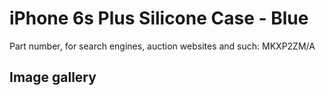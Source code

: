 
# iPhone 6s Plus Silicone Case - Blue

Part number, for search engines, auction websites and such: MKXP2ZM/A

## Image gallery

<div style={{ width: '100%', maxWidth: '768px' }}>
<GalleryComponent
    images={[
      {
        original: "/everysource/MKXP2.webp",
        thumbnail: "/everypreview/MKXP2.webp",
      },
      {
        original: "/everysource/MKXP2_AV1_GOLD.webp",
        thumbnail: "/everypreview/MKXP2_AV1_GOLD.webp",
      },
      {
        original: "/everysource/MKXP2_AV1_SILVER.webp",
        thumbnail: "/everypreview/MKXP2_AV1_SILVER.webp",
      },
      {
        original: "/everysource/MKXP2_AV1_SPACE_GRAY.webp",
        thumbnail: "/everypreview/MKXP2_AV1_SPACE_GRAY.webp",
      },
      {
        original: "/everysource/MKXP2_AV2.webp",
        thumbnail: "/everypreview/MKXP2_AV2.webp",
      },
      {
        original: "/everysource/MKXP2_AV3.webp",
        thumbnail: "/everypreview/MKXP2_AV3.webp",
      }
    ]}
  />
</div>